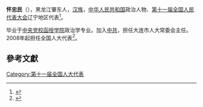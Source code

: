 '''怀忠民'''（{{bd|1951年||}}），黑龙江肇东人，[[汉族|汉族]]，[[中华人民共和国|中华人民共和国]]政治人物、[[第十一届全国人民代表大会|第十一届全国人民代表大会]]辽宁地区代表<ref>{{cite web|author=新华网|title=第十一届全国人大代表|url=http://news.xinhuanet.com/ziliao/2008-03/03/content_7708230.htm?node=36628|publisher=新华网|accessdate=2014-01-07|archive-date=2014-01-10|archive-url=https://web.archive.org/web/20140110211415/http://news.xinhuanet.com/ziliao/2008-03/03/content_7708230.htm?node=36628|dead-url=no}}</ref>。

毕业于[[中央党校函授学院|中央党校函授学院]]政治学专业。加入[[中共|中共]]，担任大连市人大常委会主任。2008年起担任全国人大代表<ref>{{cite news|title=全国人大代表信息-怀忠民|url= http://210.82.31.1:8084/delegate/viewDelegate.action?dbid=110408|accessdate=2013-04-05|newspaper=全国人大网|archive-url=https://web.archive.org/web/20140222013527/http://www.npc.gov.cn/delegate/viewDelegate.action?dbid=110408|archive-date=2014-02-22|dead-url=yes}}</ref>。

==參考文獻==
{{reflist}}
[[Category:第十一届全国人大代表|Category:第十一届全国人大代表]]